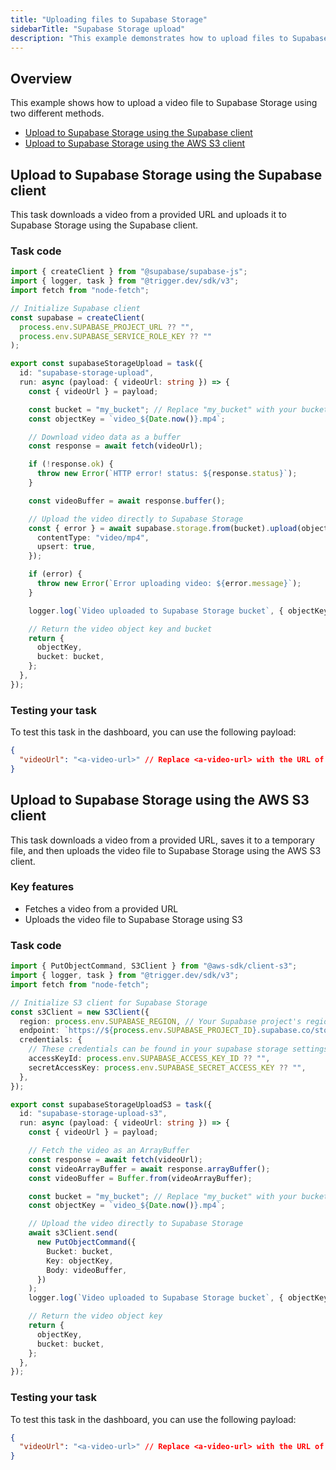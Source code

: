 ```yaml
---
title: "Uploading files to Supabase Storage"
sidebarTitle: "Supabase Storage upload"
description: "This example demonstrates how to upload files to Supabase Storage using Trigger.dev."
---
```



## Overview

This example shows how to upload a video file to Supabase Storage using two different methods.

- [Upload to Supabase Storage using the Supabase client](/guides/examples/supabase-storage-upload#example-1-upload-to-supabase-storage-using-the-supabase-storage-client)
- [Upload to Supabase Storage using the AWS S3 client](/guides/examples/supabase-storage-upload#example-2-upload-to-supabase-storage-using-the-aws-s3-client)

## Upload to Supabase Storage using the Supabase client

This task downloads a video from a provided URL and uploads it to Supabase Storage using the Supabase client.

### Task code

```ts trigger/supabase-storage-upload.ts
import { createClient } from "@supabase/supabase-js";
import { logger, task } from "@trigger.dev/sdk/v3";
import fetch from "node-fetch";

// Initialize Supabase client
const supabase = createClient(
  process.env.SUPABASE_PROJECT_URL ?? "",
  process.env.SUPABASE_SERVICE_ROLE_KEY ?? ""
);

export const supabaseStorageUpload = task({
  id: "supabase-storage-upload",
  run: async (payload: { videoUrl: string }) => {
    const { videoUrl } = payload;

    const bucket = "my_bucket"; // Replace "my_bucket" with your bucket name
    const objectKey = `video_${Date.now()}.mp4`;

    // Download video data as a buffer
    const response = await fetch(videoUrl);

    if (!response.ok) {
      throw new Error(`HTTP error! status: ${response.status}`);
    }

    const videoBuffer = await response.buffer();

    // Upload the video directly to Supabase Storage
    const { error } = await supabase.storage.from(bucket).upload(objectKey, videoBuffer, {
      contentType: "video/mp4",
      upsert: true,
    });

    if (error) {
      throw new Error(`Error uploading video: ${error.message}`);
    }

    logger.log(`Video uploaded to Supabase Storage bucket`, { objectKey });

    // Return the video object key and bucket
    return {
      objectKey,
      bucket: bucket,
    };
  },
});
```

### Testing your task

To test this task in the dashboard, you can use the following payload:

```json
{
  "videoUrl": "<a-video-url>" // Replace <a-video-url> with the URL of the video you want to upload
}
```

## Upload to Supabase Storage using the AWS S3 client

This task downloads a video from a provided URL, saves it to a temporary file, and then uploads the video file to Supabase Storage using the AWS S3 client.

### Key features

- Fetches a video from a provided URL
- Uploads the video file to Supabase Storage using S3

### Task code

```ts trigger/supabase-storage-upload-s3.ts
import { PutObjectCommand, S3Client } from "@aws-sdk/client-s3";
import { logger, task } from "@trigger.dev/sdk/v3";
import fetch from "node-fetch";

// Initialize S3 client for Supabase Storage
const s3Client = new S3Client({
  region: process.env.SUPABASE_REGION, // Your Supabase project's region e.g. "us-east-1"
  endpoint: `https://${process.env.SUPABASE_PROJECT_ID}.supabase.co/storage/v1/s3`,
  credentials: {
    // These credentials can be found in your supabase storage settings, under 'S3 access keys'
    accessKeyId: process.env.SUPABASE_ACCESS_KEY_ID ?? "",
    secretAccessKey: process.env.SUPABASE_SECRET_ACCESS_KEY ?? "",
  },
});

export const supabaseStorageUploadS3 = task({
  id: "supabase-storage-upload-s3",
  run: async (payload: { videoUrl: string }) => {
    const { videoUrl } = payload;

    // Fetch the video as an ArrayBuffer
    const response = await fetch(videoUrl);
    const videoArrayBuffer = await response.arrayBuffer();
    const videoBuffer = Buffer.from(videoArrayBuffer);

    const bucket = "my_bucket"; // Replace "my_bucket" with your bucket name
    const objectKey = `video_${Date.now()}.mp4`;

    // Upload the video directly to Supabase Storage
    await s3Client.send(
      new PutObjectCommand({
        Bucket: bucket,
        Key: objectKey,
        Body: videoBuffer,
      })
    );
    logger.log(`Video uploaded to Supabase Storage bucket`, { objectKey });

    // Return the video object key
    return {
      objectKey,
      bucket: bucket,
    };
  },
});
```

<SupabaseAuthInfo />

### Testing your task

To test this task in the dashboard, you can use the following payload:

```json
{
  "videoUrl": "<a-video-url>" // Replace <a-video-url> with the URL of the video you want to upload
}
```

<SupabaseDocsCards />
